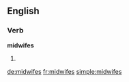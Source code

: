 ==English==

===Verb===
'''midwifes'''

# {{rare}} {{third-person singular of|[[midwife]]}}

[[de:midwifes]]
[[fr:midwifes]]
[[simple:midwifes]]
